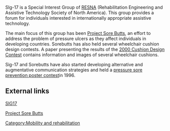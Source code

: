 SIg-17 is a Special Interest Group of [http://www.resna.org/index.php RESNA] (Rehabilitation Engineering and Assistive Technology Society of North America). This group provides a forum for individuals interested in internationally appropriate assistive technology.

The main focus of this group has been [http://www.pitt.edu/AFShome/e/l/elast10/public/html/SIG17/ps.html Project Sore Butts], an effort to address the problem of pressure ulcers as they affect individuals in developing countries. Sorebutts has also held several wheelchair cushion design contests. A paper presenting the results of the [http://www.pitt.edu/AFShome/e/l/elast10/public/html/SIG17/cushion00/SoreButts2000Summary.pdf 2000 Cushion Design Contest] contains information and images of several wheelchair cushions.

Sig-17 and Sorebutts have also started developing alternative and augmentative communication strategies and held a [http://www.pitt.edu/AFShome/e/l/elast10/public/html/SIG17/post1996.html pressure sore prevention poster contest]in 1996.

== External links ==
[http://www.pitt.edu/AFShome/e/l/elast10/public/html/SIG17/ SIG17]

[http://www.pitt.edu/AFShome/e/l/elast10/public/html/SIG17/ps.html Project Sore Butts]

[[Category:Mobility and rehabilitation]]